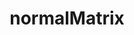 ---
title: normalMatrix
description: normalMatrix
sidebar:
  label: normalMatrix
  order: 1
  badge:
    text: Outdated
    variant: caution
---